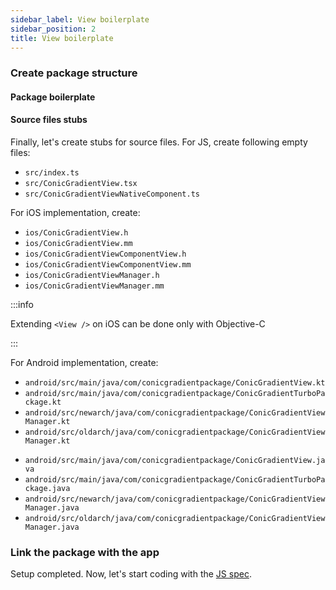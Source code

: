 ```yaml
---
sidebar_label: View boilerplate
sidebar_position: 2
title: View boilerplate
---
```




### Create package structure

#### Package boilerplate

<PackageStructureBoilerplate
  isFabricComponent={true}
  packageName="conic-gradient-package"
  packageNameUpperCamelCase="ConicGradientPackage"
  packageNameLowercase="conicgradientpackage"
  packageNameUpperCase="CONIC_GRADIENT_PACKAGE"
/>

#### Source files stubs

Finally, let's create stubs for source files. For JS, create following empty files:

- `src/index.ts`
- `src/ConicGradientView.tsx`
- `src/ConicGradientViewNativeComponent.ts`

For iOS implementation, create:

- `ios/ConicGradientView.h`
- `ios/ConicGradientView.mm`
- `ios/ConicGradientViewComponentView.h`
- `ios/ConicGradientViewComponentView.mm`
- `ios/ConicGradientViewManager.h`
- `ios/ConicGradientViewManager.mm`

:::info

Extending `<View />` on iOS can be done only with Objective-C

:::

For Android implementation, create:

<Tabs groupId="android_lang">
<TabItem value="kotlin" label="Kotlin">

- `android/src/main/java/com/conicgradientpackage/ConicGradientView.kt`
- `android/src/main/java/com/conicgradientpackage/ConicGradientTurboPackage.kt`
- `android/src/newarch/java/com/conicgradientpackage/ConicGradientViewManager.kt`
- `android/src/oldarch/java/com/conicgradientpackage/ConicGradientViewManager.kt`

</TabItem>
<TabItem value="java" label="Java">

- `android/src/main/java/com/conicgradientpackage/ConicGradientView.java`
- `android/src/main/java/com/conicgradientpackage/ConicGradientTurboPackage.java`
- `android/src/newarch/java/com/conicgradientpackage/ConicGradientViewManager.java`
- `android/src/oldarch/java/com/conicgradientpackage/ConicGradientViewManager.java`

</TabItem>
</Tabs>

### Link the package with the app

<LinkPackage package="conic-gradient-package" />

Setup completed. Now, let's start coding with the [JS spec](./js-spec).

